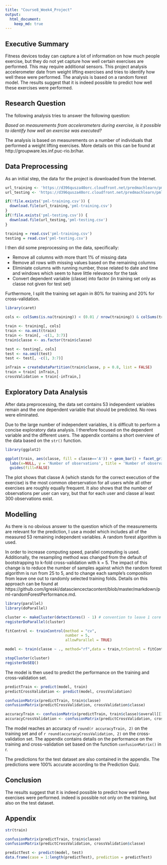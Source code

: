 ```yaml
---
title: "Course8_Week4_Project"
output: 
  html_document:
    keep_md: true
---
```


## Executive Summary

Fitness devices today can capture a lot of information on how much people exercise, but they do not yet capture how well certain exercises are performed. This may require additional sensors. This project analysis accelerometer date from weight lifting exercises and tries to identify how well these were performed. The analysis is based on a random forest model. The results suggest that it is indeed possible to predict how well these exercises were performed.  

## Research Question

The following analysis tries to answer the following question:

*Based on measurements from accelerometers during exercise, is it possible to identify how well an exercise was executed?*

The analysis is based on measurements on a number of individuals that performed a weight lifting exercises. More details on this can be found at http://groupware.les.inf.puc-rio.br/har.

## Data Preprocessing

As an initial step, the data for the project is downloaded from the Internet.

```r
url_training <- 'https://d396qusza40orc.cloudfront.net/predmachlearn/pml-training.csv'
url_testing <- 'https://d396qusza40orc.cloudfront.net/predmachlearn/pml-testing.csv'

if(!file.exists('pml-training.csv')) {
  download.file(url_training,'pml-training.csv')
}
if(!file.exists('pml-testing.csv')) {
  download.file(url_testing,'pml-testing.csv')
}

training = read.csv('pml-training.csv')
testing = read.csv('pml-testing.csv')
```

I then did some preprocessing on the data, specifically:

- Remove all columns with more thant 1% of missing data
- Remove all rows with missing values based on the remaining columns
- Eliminiate columns with running number, those related to date and time and windows which seem to have little relevance for the task
- Convert dependent variable (classe) into factor (in training set only as classe not given for test set)

Furthermore, I split the training set again in 80% for training and 20% for cross-validation.

```r
library(caret)

cols <- colSums(is.na(training)) < (0.01 / nrow(training)) & colSums(training == '') < (0.01 / nrow(training)) 

train <- training[, cols]
train <- na.omit(train)
train <- train[, -c(1, 3:7)]
train$classe <- as.factor(train$classe)

test <- testing[, cols]
test <- na.omit(test)
test <- test[, -c(1, 3:7)]

inTrain = createDataPartition(train$classe, p = 0.8, list = FALSE)
train = train[ inTrain,]
crossValidation = train[-inTrain,]
```

## Exploratory Data Analysis

After data preprocessing, the data set contains 53 independent variables remain and the one dependent variable that should be predicted. No rows were eliminated.  

Due to the large number of independent variables, it is difficult to perform a concise exploratory data analysis. I therefore focused on the dependent variable and the different users. The appendix contains a short overview of the data based on the `str()` function.

```r
library(ggplot2)

ggplot(train, aes(classe, fill = classe=='A')) + geom_bar() + facet_grid(.~user_name) + 
  labs(x=NULL, y = 'Number of observations', title = 'Number of observations by user and classe') +
  guides(fill=FALSE)
```

The plot shows that classe A (which stands for the correct execution of the exercise) is the most common oberservation for all users while all other exercises are roughly equally frequent. It also shows that the number of observations per user can vary, but that for each user and classe al least 300 observations exist.

## Modelling 

As there is no obvious answer to the question which of the measurements are relevant for the prediction, I use a model which includes all of the measured 53 remaining independent variables. A random forest algorithm is used.  

In order to increase computing speed, parallel computing is used. Additionally, the resampling method was changed from the default of bootstrapping to k-fold cross-validation with k = 5. The impact of this change is to reduce the number of samples against which the random forest algorithm is run from 25 to 5, and to change each sample's composition from leave one out to randomly selected training folds. Details on this approach can be found at https://github.com/lgreski/datasciencectacontent/blob/master/markdown/pml-randomForestPerformance.md.

```r
library(parallel)
library(doParallel)

cluster <- makeCluster(detectCores() - 1) # convention to leave 1 core for OS
registerDoParallel(cluster)

fitControl <- trainControl(method = "cv",
                           number = 5,
                           allowParallel = TRUE)

model <- train(classe ~ ., method="rf",data = train,trControl = fitControl)

stopCluster(cluster)
registerDoSEQ()
```

The model is then used to predict the performance on the training and cross-validation set.

```r
predictTrain <- predict(model, train)
predictCrossValidation <- predict(model, crossValidation)

confusionMatrix(predictTrain, train$classe)
confusionMatrix(predictCrossValidation, crossValidation$classe)

accuracyTrain <- confusionMatrix(predictTrain, train$classe)$overall[[1]]
accuracyCrossValidation <- confusionMatrix(predictCrossValidation, crossValidation$classe)$overall[[1]]
```

The model reaches an accuracy of `round(r accuracyTrain, 2)` on the training set and of `r round(accuracyCrossValidation, 2)` on the cross-validation set. The appendix contains details on the performance on the training and cross-validation set based on the function `confusionMatrix()` in r. 

The predictions for the test dataset are also contained in the appendix. The predictions were 100% accurate according to the Prediction Quiz.

## Conclusion

The results suggest that it is indeed possible to predict how well these exercises were performed. indeed is possible not only on the training, but also on the test dataset. 

## Appendix 

```r
str(train)
```


```r
confusionMatrix(predictTrain, train$classe)
confusionMatrix(predictCrossValidation, crossValidation$classe)
```

```r
predictTest <- predict(model, test)
data.frame(case = 1:length(predictTest), prediction = predictTest)
```